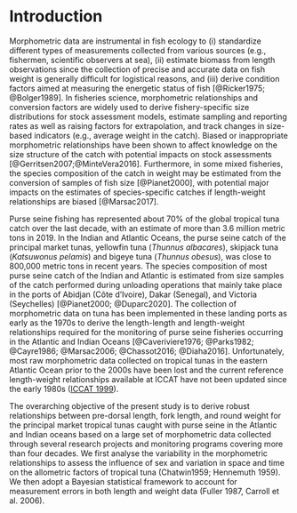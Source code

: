 
# Introduction

Morphometric data are instrumental in fish ecology to (i) standardize different types of measurements collected from various sources (e.g., fishermen, scientific observers at sea), (ii) estimate biomass from length observations since the collection of precise and accurate data on fish weight is generally difficult for logistical reasons, and (iii) derive condition factors aimed at measuring the energetic status of fish [@Ricker1975; @Bolger1989]. In fisheries science, morphometric relationships and conversion factors are widely used to derive fishery-specific size distributions for stock assessment models, estimate sampling and reporting rates as well as raising factors for extrapolation, and track changes in size-based indicators (e.g., average weight in the catch). Biased or inappropriate morphometric relationships have been shown to affect knowledge on the size structure of the catch with potential impacts on stock assessments [@Gerritsen2007;@MinteVera2016]. Furthermore, in some mixed fisheries, the species composition of the catch in weight may be estimated from the conversion of samples of fish size [@Pianet2000], with potential major impacts on the estimates of species-specific catches if length-weight relationships are biased [@Marsac2017].

Purse seine fishing has represented about 70% of the global tropical tuna catch over the last decade, with an estimate of more than 3.6 million metric tons in 2019. In the Indian and Atlantic Oceans, the purse seine catch of the principal market tunas, yellowfin tuna (_Thunnus albacares_), skipjack tuna (_Katsuwonus pelamis_) and bigeye tuna (_Thunnus obesus_), was close to 800,000 metric tons in recent years. The species composition of most purse seine catch of the Indian and Atlantic is estimated from size samples of the catch performed during unloading operations that mainly take place in the ports of Abidjan (Côte d'Ivoire), Dakar (Senegal), and Victoria (Seychelles) [@Pianet2000; @Duparc2020]. The collection of morphometric data on tuna has been implemented in these landing ports as early as the 1970s to derive the length-length and length-weight relationships required for the monitoring of purse seine fisheries occurring in the Atlantic and Indian Oceans [@Caveriviere1976; @Parks1982; @Cayre1986; @Marsac2006; @Chassot2016; @Diaha2016]. Unfortunately, most raw morphometric data collected on tropical tunas in the eastern Atlantic Ocean prior to the 2000s have been lost and the current reference length-weight relationships available at ICCAT have not been updated since the early 1980s ([ICCAT 1999](https://www.iccat.int/Documents/SCRS/Manual/Appendices/Appendix%204%20III%20Trop.pdf)).

The overarching objective of the present study is to derive robust relationships between pre-dorsal length, fork length, and round weight for the principal market tropical tunas caught with purse seine in the Atlantic and Indian oceans based on a large set of morphometric data collected through several research projects and monitoring programs covering more than four decades. We first analyse the variability in the morphometric relationships to assess the influence of sex and variation in space and time on the allometric factors of tropical tuna (Chatwin1959; Hennemuth 1959). We then adopt a Bayesian statistical framework to account for measurement errors in both length and weight data (Fuller 1987, Carroll et al. 2006).

<!-- + Compare the life-history traits of tropical tunas between the Atlantic and Indian Oceans.  -->
<!-- in order to propagate it to the estimates of catch  -->
<!-- habitat represented by biogeographical provinces (Longhurst 1998) and quarters (Dueri et al.) -->

<!-- Effects of area and time (Chatwin1959; Hennemuth 1959) -->

<!-- Estimates of the condition factor and allometry coefficient can be related to ecological processes and life history. High values of the allometry coefficient imply that the species gains weight fast growing in length. The value of the coefficient estimated for a species can vary between stocks and even between areas Andrade & Campos 2002 -->




